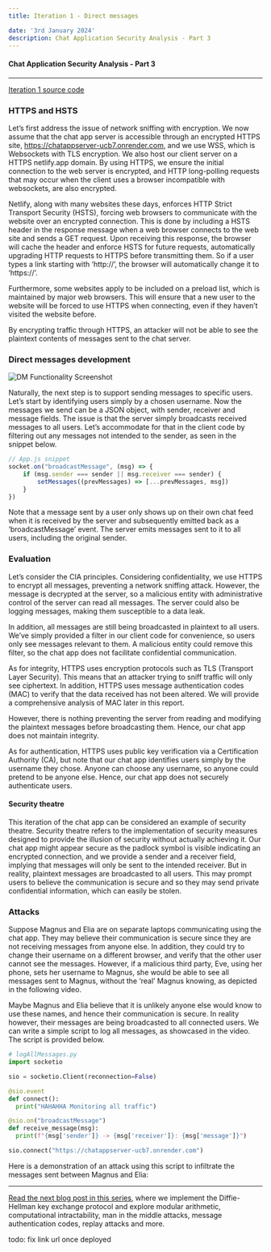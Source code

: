 ```yaml
---
title: Iteration 1 - Direct messages

date: '3rd January 2024'
description: Chat Application Security Analysis - Part 3
---
```

#### Chat Application Security Analysis - Part 3
---
[Iteration 1 source code](https://github.com/sohumshah2/chatapp/tree/2c937b1669226c0f6e7bf34568c5cae40d67e69f)

### HTTPS and HSTS
Let’s first address the issue of network sniffing with encryption. We now assume that the chat app server is accessible through an encrypted HTTPS site, https://chatappserver-ucb7.onrender.com, and we use WSS, which is Websockets with TLS encryption. We also host our client server on a HTTPS netlify.app domain. By using HTTPS, we ensure the initial connection to the web server is encrypted, and HTTP long-polling requests that may occur when the client uses a browser incompatible with websockets, are also encrypted. 

Netlify, along with many websites these days, enforces HTTP Strict Transport Security (HSTS), forcing web browsers to communicate with the website over an encrypted connection. This is done by including a HSTS header in the response message when a web browser connects to the web site and sends a GET request.  Upon receiving this response, the browser will cache the header and enforce HSTS for future requests, automatically upgrading HTTP requests to HTTPS before transmitting them. So if a user types a link starting with ‘http://’, the browser will automatically change it to ‘https://’. 

Furthermore, some websites apply to be included on a preload list, which is maintained by major web browsers. This will ensure that a new user to the website will be forced to use HTTPS when connecting, even if they haven’t visited the website before.

By encrypting traffic through HTTPS, an attacker will not be able to see the plaintext contents of messages sent to the chat server.

### Direct messages development
![ DM Functionality Screenshot ](/img/chat-app-iter-1-functionality-screenshot.png)

Naturally, the next step is to support sending messages to specific users. Let’s start by identifying users simply by a chosen username. Now the messages we send can be a JSON object, with sender, receiver and message fields. The issue is that the server simply broadcasts received messages to all users. Let’s accommodate for that in the client code by filtering out any messages not intended to the sender, as seen in the snippet below.

```javascript
// App.js snippet
socket.on("broadcastMessage", (msg) => {
    if (msg.sender === sender || msg.receiver === sender) {
        setMessages((prevMessages) => [...prevMessages, msg])
    }
})
```

Note that a message sent by a user only shows up on their own chat feed when it is received by the server and subsequently emitted back as a ‘broadcastMessage’ event. The server emits messages sent to it to all users, including the original sender.

### Evaluation
Let’s consider the CIA principles. Considering confidentiality, we use HTTPS to encrypt all messages, preventing a network sniffing attack. However, the message is decrypted at the server, so a malicious entity with administrative control of the server can read all messages. The server could also be logging messages, making them susceptible to a data leak. 

In addition, all messages are still being broadcasted in plaintext to all users. We’ve simply provided a filter in our client code for convenience, so users only see messages relevant to them. A malicious entity could remove this filter, so the chat app does not facilitate confidential communication.

As for integrity, HTTPS uses encryption protocols such as TLS (Transport Layer Security). This means that an attacker trying to sniff traffic will only see ciphertext. In addition, HTTPS uses message authentication codes (MAC)  to verify that the data received has not been altered. We will provide a comprehensive analysis of MAC later in this report.

However, there is nothing preventing the server from reading and modifying the plaintext messages before broadcasting them. Hence, our chat app does not maintain integrity.

As for authentication, HTTPS uses public key verification via a Certification Authority (CA), but note that our chat app identifies users simply by the username they chose. Anyone can choose any username, so anyone could pretend to be anyone else. Hence, our chat app does not securely authenticate users.

#### Security theatre
This iteration of the chat app can be considered an example of security theatre. Security theatre refers to the implementation of security measures designed to provide the illusion of security without actually achieving it. Our chat app might appear secure as the padlock symbol is visible indicating an encrypted connection, and we provide a sender and a receiver field, implying that messages will only be sent to the intended receiver. But in reality, plaintext messages are broadcasted to all users. This may prompt users to believe the communication is secure and so they may send private confidential information, which can easily be stolen. 

### Attacks
Suppose Magnus and Elia are on separate laptops communicating using the chat app. They may believe their communication is secure since they are not receiving messages from anyone else. In addition, they could try to change their username on a different browser, and verify that the other user cannot see the messages. However, if a malicious third party, Eve, using her phone, sets her username to Magnus, she would be able to see all messages sent to Magnus, without the ‘real’ Magnus knowing, as depicted in the following video.

<YouTube id="42o942NBi2k"/>

Maybe Magnus and Elia believe that it is unlikely anyone else would know to use these names, and hence their communication is secure. In reality however, their messages are being broadcasted to all connected users. We can write a simple script to log all messages, as showcased in the video. The script is provided below.

```python
# logAllMessages.py
import socketio

sio = socketio.Client(reconnection=False)

@sio.event
def connect():
  print("HAHAHHA Monitoring all traffic")

@sio.on("broadcastMessage")
def receive_message(msg):
  print(f"{msg['sender']} -> {msg['receiver']}: {msg['message']}")

sio.connect("https://chatappserver-ucb7.onrender.com")
```

Here is a demonstration of an attack using this script to infiltrate the messages sent between Magnus and Elia: 
<YouTube id="DIwpOu_TGrc"/>


---
[Read the next blog post in this series](http://localhost:3000/blogs/chat-app-sec-analysis-4), where we implement the Diffie-Hellman key exchange protocol and explore modular arithmetic, computational intractability, man in the middle attacks, message authentication codes, replay attacks and more.

todo: fix link url once deployed

